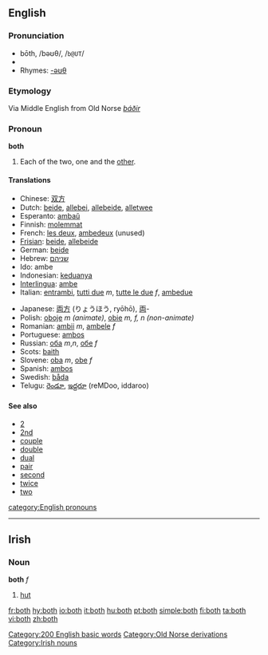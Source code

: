 ==English==

{{rank|thing|set|told|197|both|having|look|heard}}

===Pronunciation===
*bōth, /bəʊθ/, /<tt>b@UT</tt>/
*{{audio|en-us-both.ogg|Audio (US)}}
*Rhymes: [[Rhymes:English:-əʊθ|-əʊθ]]

===Etymology===
Via Middle English from Old Norse ''[[báðir]]''

===Pronoun===
'''both'''
#Each of the two, one and the [[other]].

====Translations====
{{top}}
*Chinese: [[双方]]
*Dutch: [[beide]], [[allebei]], [[allebeide]], [[alletwee]]
*Esperanto: [[ambaŭ]]
*Finnish: [[molemmat]]
*French: [[les deux]], [[ambedeux]] (unused)
*[[Frisian]]: [[beide]], [[allebeide]]
*German: [[beide]]
*Hebrew: [[שניהם]]
*Ido: ambe
*Indonesian: [[dua|keduanya]]
*[[Interlingua]]: [[ambe]]
*Italian: [[entrambi]], [[tutti due]] ''m'', [[tutte le due]] ''f'', [[ambedue]]
{{mid}}
*Japanese: [[両方]] (りょうほう, ryōhō), [[両]]-
*Polish: [[oboje]] ''m (animate)'', [[obie]] ''m, f, n (non-animate)''
*Romanian: [[ambii]] ''m'', [[ambele]] ''f''
*Portuguese: [[ambos]]
*Russian: [[оба]] ''m'',''n'', [[обе]] ''f''
*Scots: [[baith]]
*Slovene: [[oba]] ''m'', [[obe]] ''f''
*Spanish: [[ambos]]
*Swedish: [[båda]]
*Telugu: [[రెండూ]], [[ఇద్దరూ]] (reMDoo, iddaroo)
{{bottom}}

====See also====
*[[2]]
*[[2nd]]
*[[couple]]
*[[double]]
*[[dual]]
*[[pair]]
*[[second]]
*[[twice]]
*[[two]]

[[category:English pronouns]]
[[Category:200 English basic words]]
[[Category:Old Norse derivations]]

----

==Irish==
===Noun===
'''both''' ''f''

# [[hut]]

[[Category:Irish nouns]]

[[fr:both]]
[[hy:both]]
[[io:both]]
[[it:both]]
[[hu:both]]
[[pt:both]]
[[simple:both]]
[[fi:both]]
[[ta:both]]
[[vi:both]]
[[zh:both]]